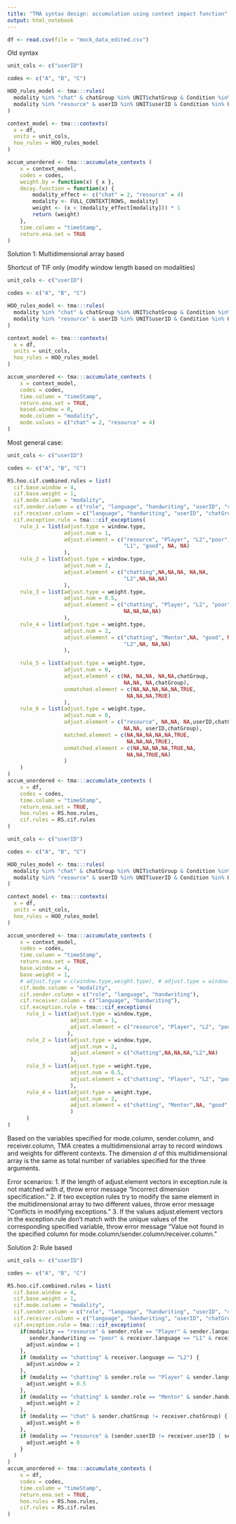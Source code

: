 ```yaml
---
title: "TMA syntax design: accumulation using context impact function"
output: html_notebook
---
```

```r
df <- read.csv(file = "mock_data_edited.csv")
```

Old syntax
```r
unit_cols <- c("userID")

codes <- c("A", "B", "C")

HOO_rules_model <- tma:::rules(
  modality %in% "chat" & chatGroup %in% UNIT$chatGroup & Condition %in% UNIT$Condition, 
  modality %in% "resource" & userID %in% UNIT$userID & Condition %in% UNIT$Condition
)

context_model <- tma:::contexts(
  x = df,
  units = unit_cols,
  hoo_rules = HOO_rules_model
)

accum_unordered <- tma:::accumulate_contexts (
    x = context_model,
    codes = codes,
    weight.by = function(x) { x },
    decay.function = function(x) {
        modality_effect <- c("chat" = 2, "resource" = 4) 
        modality <- FULL_CONTEXT[ROWS, modality]
        weight <- (x < (modality_effect[modality])) * 1
        return (weight)
    },
    time.column = "timeStamp",
    return.ena.set = TRUE
)

```

Solution 1: Multidimensional array based 

Shortcut of TIF only (modify window length based on modalities)
```r
unit_cols <- c("userID")

codes <- c("A", "B", "C")

HOO_rules_model <- tma:::rules(
  modality %in% "chat" & chatGroup %in% UNIT$chatGroup & Condition %in% UNIT$Condition, 
  modality %in% "resource" & userID %in% UNIT$userID & Condition %in% UNIT$Condition
)

context_model <- tma:::contexts(
  x = df,
  units = unit_cols,
  hoo_rules = HOO_rules_model
)

accum_unordered <- tma:::accumulate_contexts (
    x = context_model,
    codes = codes,
    time.column = "timeStamp",
    return.ena.set = TRUE,
    based.window = 0,
    mode.column = "modality",
    mode.values = c("chat" = 2, "resource" = 4)
)
```

Most general case:
```r
unit_cols <- c("userID")

codes <- c("A", "B", "C")

RS.hoo.cif.combined.rules = list(
  cif.base.window = 4, 
  cif.base.weight = 1,
  cif.mode.column = "modality", 
  cif.sender.column = c("role", "language", "handwriting", "userID", "chatGroup"), 
  cif.receiver.column = c("language", "handwriting", "userID", "chatGroup"), 
  cif.exception.rule = tma:::cif_exceptions(
    rule_1 = list(adjust.type = window.type, 
                  adjust.num = 1,
                  adjust.element = c("resource", "Player", "L2","poor", NA, NA, 
                                     "L1", "good", NA, NA)
                  ),
    rule_2 = list(adjust.type = window.type, 
                  adjust.num = 2,
                  adjust.element = c("chatting",NA,NA,NA, NA,NA, 
                                     "L2",NA,NA,NA)
                  ),
    rule_3 = list(adjust.type = weight.type, 
                  adjust.num = 0.5,
                  adjust.element = c("chatting", "Player", "L2", "poor",NA,NA,
                                     NA,NA,NA,NA)
                  ), 
    rule_4 = list(adjust.type = weight.type, 
                  adjust.num = 2,
                  adjust.element = c("chatting", "Mentor",NA, "good", NA,NA,
                                     "L2",NA, NA,NA)
                  ), 

    rule_5 = list(adjust.type = weight.type, 
                  adjust.num = 0,
                  adjust.element = c(NA, NA,NA, NA,NA,chatGroup,
                                     NA,NA, NA,chatGroup), 
                  unmatched.element = c(NA,NA,NA,NA,NA,TRUE,
                                      NA,NA,NA,TRUE)
                  ), 
    rule_6 = list(adjust.type = weight.type, 
                  adjust.num = 0,
                  adjust.element = c("resource", NA,NA, NA,userID,chatGroup,
                                     NA,NA, userID,chatGroup), 
                  matched.element = c(NA,NA,NA,NA,NA,TRUE,
                                      NA,NA,NA,TRUE), 
                  unmatched.element = c(NA,NA,NA,NA,TRUE,NA,
                                      NA,NA,TRUE,NA)
                  )
    )
)
accum_unordered <- tma:::accumulate_contexts (
    x = df,
    codes = codes,
    time.column = "timeStamp",
    return.ena.set = TRUE,
    hoo.rules = RS.hoo.rules, 
    cif.rules = RS.cif.rules
)
```
```r
unit_cols <- c("userID")

codes <- c("A", "B", "C")

HOO_rules_model <- tma:::rules(
  modality %in% "chat" & chatGroup %in% UNIT$chatGroup & Condition %in% UNIT$Condition, 
  modality %in% "resource" & userID %in% UNIT$userID & Condition %in% UNIT$Condition
)

context_model <- tma:::contexts(
  x = df,
  units = unit_cols,
  hoo_rules = HOO_rules_model
)

accum_unordered <- tma:::accumulate_contexts (
    x = context_model,
    codes = codes,
    time.column = "timeStamp",
    return.ena.set = TRUE,
    base.window = 4, 
    base.weight = 1,
    # adjust.type = c(window.type,weight.type), # adjust.type = window.type or adjust.type = weight.type 
    cif.mode.column = "modality", 
    cif.sender.column = c("role", "language", "handwriting"), 
    cif.receiver.column = c("language", "handwriting"), 
    cif.exception.rule = tma:::cif_exceptions(
      rule_1 = list(adjust.type = window.type, 
                    adjust.num = 1,
                    adjust.element = c("resource", "Player", "L2", "poor", "L1", "good")
                   ),
      rule_2 = list(adjust.type = window.type, 
                    adjust.num = 2,
                    adjust.element = c("chatting",NA,NA,NA,"L2",NA)
                    ),
      rule_3 = list(adjust.type = weight.type, 
                    adjust.num = 0.5,
                    adjust.element = c("chatting", "Player", "L2", "poor",NA,NA), 
                    ), 
      rule_4 = list(adjust.type = weight.type, 
                    adjust.num = 2,
                    adjust.element = c("chatting", "Mentor",NA, "good", "L2",NA), 
                    )
      )
)
```
Based on the variables specified for mode.column, sender.column, and receiver.column, TMA creates a multidimensional array to record windows and weights for different contexts. The dimension $d$ of this multidimensional array is the same as total number of variables specified for the three arguments. 

Error scenarios:
1. If the length of adjust.element vectors in exception.rule is not matched with $d$, throw error message "Incorrect dimension specification."
2. If two exception rules try to modify the same element in the multidimensional array to two different values, throw error message "Conflicts in modifying exceptions."
3. If the values adjust.element vectors in the exception.rule don't match with the unique values of the corresponding specified variable, throw error message "Value not found in the specified column for mode.column/sender.column/receiver.column."


Solution 2: Rule based

```r
unit_cols <- c("userID")

codes <- c("A", "B", "C")

RS.hoo.cif.combined.rules = list(
  cif.base.window = 4, 
  cif.base.weight = 1,
  cif.mode.column = "modality", 
  cif.sender.column = c("role", "language", "handwriting", "userID", "chatGroup"), 
  cif.receiver.column = c("language", "handwriting", "userID", "chatGroup"), 
  cif.exception.rule = tma:::cif_exceptions(
    if(modality == "resource" & sender.role == "Player" & sender.language == "L2" & 
       sender.handwriting == "poor" & receiver.language == "L1" & receiver.handwriting == "good") {
      adjust.window = 1
    }, 
    if (modality == "chatting" & receiver.language == "L2") {
      adjust.window = 2
    },
    if (modality == "chatting" & sender.role == "Player" & sender.language == "L2" & sender.handwriting == "poor") {
      adjust.weight = 0.5
    },
    if (modality == "chatting" & sender.role == "Mentor" & sender.handwriting == "good" & receiver.language == "L2") {
      adjust.weight = 2
    },
    if (modality == "chat" & sender.chatGroup != receiver.chatGroup) {
      adjust.weight = 0
    },
    if (modality == "resource" & (sender.userID != receiver.userID | sender.chatGroup == receiver.chatGroup))     {
      adjust.weight = 0
    }
  )
)
accum_unordered <- tma:::accumulate_contexts (
    x = df,
    codes = codes,
    time.column = "timeStamp",
    return.ena.set = TRUE,
    hoo.rules = RS.hoo.rules, 
    cif.rules = RS.cif.rules
)
```
